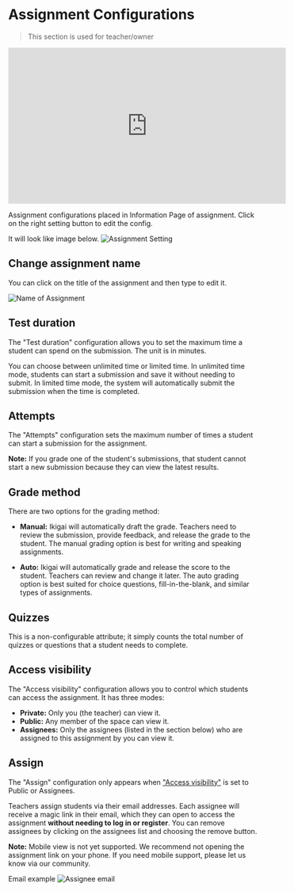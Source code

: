 
# Assignment Configurations
> This section is used for teacher/owner

<div style={{ marginLeft: 50 }}>
  <Bleed full>
    <iframe width="560" height="315" src="https://www.youtube.com/embed/TZxS-K4tQNQ?si=nGjp482gUUajEp_f" title="YouTube video player" frameborder="0" allow="accelerometer; autoplay; clipboard-write; encrypted-media; gyroscope; picture-in-picture; web-share" referrerpolicy="strict-origin-when-cross-origin" allowfullscreen="true"></iframe>
  </Bleed>
</div>

Assignment configurations placed in Information Page of assignment.
Click on the right setting button to edit the config.

It will look like image below.
![Assignment Setting](./assignment_setting_demo.png)

## Change assignment name

You can click on the title of the assignment and then type to edit it.

![Name of Assignment](./name_of_assignment.png)

## Test duration
The "Test duration" configuration allows you to set the maximum time a student can spend on the submission.
The unit is in minutes.

You can choose between unlimited time or limited time.
In unlimited time mode, students can start a submission and save it without needing to submit.
In limited time mode, the system will automatically submit the submission when the time is completed.

## Attempts

The "Attempts" configuration sets the maximum number of times a student can start a submission for the assignment.

**Note:** If you grade one of the student's submissions,
that student cannot start a new submission because they can view the latest results.

## Grade method

There are two options for the grading method:

- **Manual:** Ikigai will automatically draft the grade. Teachers need to review the submission, provide feedback,
and release the grade to the student. The manual grading option is best for writing and speaking assignments.

- **Auto:** Ikigai will automatically grade and release the score to the student. Teachers can review and change it later.
The auto grading option is best suited for choice questions, fill-in-the-blank, and similar types of assignments.

## Quizzes

This is a non-configurable attribute; it simply counts the total number of quizzes or questions that a student needs to complete.

## Access visibility

The "Access visibility" configuration allows you to control which students can access the assignment. It has three modes:

- **Private:** Only you (the teacher) can view it.
- **Public:** Any member of the space can view it.
- **Assignees:** Only the assignees (listed in the section below) who are assigned to this assignment by you can view it.

## Assign

The "Assign" configuration only appears when ["Access visibility"](/assignment_docs/setting_and_assign_assignment#access-visibility) is set to Public or Assignees.

Teachers assign students via their email addresses. Each assignee will receive a magic link in their email, which they can open to access the assignment **without needing to log in or register**.
You can remove assignees by clicking on the assignees list and choosing the remove button.

**Note:** Mobile view is not yet supported. We recommend not opening the assignment link on your phone. If you need mobile support, please let us know via our community.

Email example
![Assignee email](./assignee_email.png)
